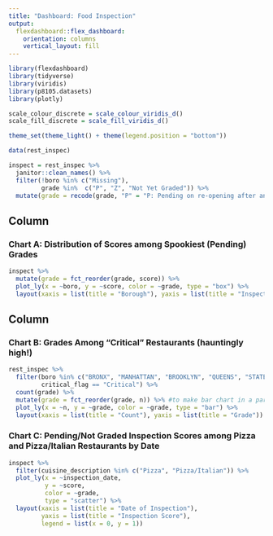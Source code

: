 ```yaml
---
title: "Dashboard: Food Inspection"
output: 
  flexdashboard::flex_dashboard:
    orientation: columns
    vertical_layout: fill
---
```


```r
library(flexdashboard)
library(tidyverse)
library(viridis)
library(p8105.datasets)
library(plotly)

scale_colour_discrete = scale_colour_viridis_d()
scale_fill_discrete = scale_fill_viridis_d()

theme_set(theme_light() + theme(legend.position = "bottom"))
```

```r
data(rest_inspec)

inspect = rest_inspec %>% 
  janitor::clean_names() %>% 
  filter(!boro %in% c("Missing"),
         grade %in%  c("P", "Z", "Not Yet Graded")) %>% 
  mutate(grade = recode(grade, "P" = "P: Pending on re-opening after an initial inspection resulting in a closure", "Z" = "Z: Pending"))

```


Column {data-width=650}
-----------------------------------------------------------------------

### Chart A: Distribution of Scores among Spookiest (Pending) Grades

```r
inspect %>% 
  mutate(grade = fct_reorder(grade, score)) %>% 
  plot_ly(x = ~boro, y = ~score, color = ~grade, type = "box") %>% 
  layout(xaxis = list(title = "Borough"), yaxis = list(title = "Inspection Score"), boxmode = "group", legend = list(orientation = 'h'))
```

Column {data-width=350}
-----------------------------------------------------------------------

### Chart B: Grades Among "Critical" Restaurants (hauntingly high!)

```r
rest_inspec %>% 
  filter(boro %in% c("BRONX", "MANHATTAN", "BROOKLYN", "QUEENS", "STATEN ISLAND"),
         critical_flag == "Critical") %>%  
  count(grade) %>% 
  mutate(grade = fct_reorder(grade, n)) %>% #to make bar chart in a particular order
  plot_ly(x = ~n, y = ~grade, color = ~grade, type = "bar") %>% 
  layout(xaxis = list(title = "Count"), yaxis = list(title = "Grade"))
```

### Chart C: Pending/Not Graded Inspection Scores among Pizza and Pizza/Italian Restaurants by Date

```r
inspect %>% 
  filter(cuisine_description %in% c("Pizza", "Pizza/Italian")) %>% 
  plot_ly(x = ~inspection_date,
          y = ~score,
          color = ~grade,
          type = "scatter") %>% 
  layout(xaxis = list(title = "Date of Inspection"),
         yaxis = list(title = "Inspection Score"),
         legend = list(x = 0, y = 1))
```

